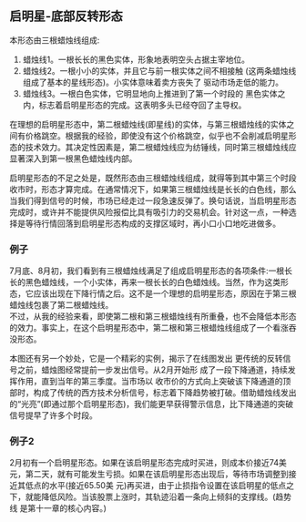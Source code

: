 
## 启明星-底部反转形态
本形态由三根蜡烛线组成:
1. 蜡烛线1。一根长长的黑色实体，形象地表明空头占据主宰地位。
2. 蜡烛线2。一根小小的实体，并且它与前一根实体之间不相接触 (这两条蜡烛线组成了基本的星线形态)。小实体意味着卖方丧失了 驱动市场走低的能力。
3. 蜡烛线3。一根白色实体，它明显地向上推进到了第一个时段的 黑色实体之内，标志着启明星形态的完成。这表明多头已经夺回了主导权。

<ImageRender alt='test1' width='auto' height='auto' path='/candleTech/11-venus.png' />

在理想的启明星形态中，第二根蜡烛线(即星线)的实体，与第三根蜡烛线的实体之间有价格跳空。根据我的经验，即使没有这个价格跳空，似乎也不会削减启明星形态的技术效力。其决定性因素是，第二根蜡烛线应为纺锤线，同时第三根蜡烛线应显著深入到第一根黑色蜡烛线内部。

启明星形态的不足之处是，既然形态由三根蜡烛线组成，就得等到其中第三个时段收市时，形态才算完成。在通常情况下，如果第三根蜡烛线是长长的白色线，那么当我们得到信号的时候，市场已经走过一段急速反弹了。换句话说，当启明星形态完成时，或许并不能提供风险报偿比具有吸引力的交易机会。针对这一点，一种选择是等待行情回落到启明星形态构成的支撑区域时，再小口小口地吃进做多。

### 例子
7月底、8月初，我们看到有三根蜡烛线满足了组成启明星形态的各项条件:一根长长的黑色蜡烛线，一个小实体，再来一根长长的白色蜡烛线。当然，作为这类形态，它应该出现在下降行情之后。这不是一个理想的启明星形态，原因在于第三根蜡烛线包裹了第二根蜡烛线。<br/>
不过，从我的经验来看，即使第二根和第三根蜡烛线有所重叠，也不会降低本形态的效力。事实上，在这个启明星形态中，第二根和第三根蜡烛线组成了一个看涨吞没形态。

<ImageRender alt='test1' width='auto' height='auto' path='/candleTech/11-venus2.png' />

本图还有另一个妙处，它是一个精彩的实例，揭示了在线图发出 更传统的反转信号之前，蜡烛图经常提前一步发出信号。从2月开始形 成了一段下降通道，持续发挥作用，直到当年的第三季度。当市场以 收市价的方式向上突破该下降通道的顶部时，构成了传统的西方技术分析信号，标志着下降趋势被打破。借助蜡烛线发出的“光亮”(即通过那个启明星形态)，我们能更早获得警示信息，比下降通道的突破信号提早了许多个时段。

### 例子2
2月初有一个启明星形态。如果在该启明星形态完成时买进，则成本价接近74美元，第二天，就有可能发生亏损。如果在该启明星形态出现后，等待市场调整到接近其低点的水平(接近65.50美 元)再买进，由于止损指令设置在该启明星的低点之下，就能降低风险。当该股票上涨时，其轨迹沿着一条向上倾斜的支撑线。(趋势线 是第十一章的核心内容。)

<ImageRender alt='test1' width='auto' height='auto' path='/candleTech/11-venus3.png' />
